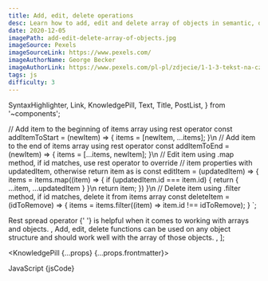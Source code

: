 ```yaml
---
title: Add, edit, delete operations
desc: Learn how to add, edit and delete array of objects in semantic, declarative approach using rest spread operator and array methods.
date: 2020-12-05
imagePath: add-edit-delete-array-of-objects.jpg
imageSource: Pexels
imageSourceLink: https://www.pexels.com/
imageAuthorName: George Becker
imageAuthorLink: https://www.pexels.com/pl-pl/zdjecie/1-1-3-tekst-na-czarnej-tablicy-374918/
tags: js
difficulty: 3
---
```


  SyntaxHighlighter,
  Link,
  KnowledgePill,
  Text,
  Title,
  PostList,
} from '~components';

// Add item to the beginning of items array using rest operator
const addItemToStart = (newItem) => {
  items = [newItem, ...items];
}\n
// Add item to the end of items array using rest operator
const addItemToEnd = (newItem) => {
  items = [...items, newItem];
}\n
// Edit item using .map method, if id matches, use rest operator to override
// item properties with updatedItem, otherwise return item as is
const editItem = (updatedItem) => {
  items = items.map((item) => {
    if (updatedItem.id === item.id) {
      return {
        ...item,
        ...updatedItem
      }
    }\n
    return item;
  })
}\n
// Delete item using .filter method, if id matches, delete it from items array
const deleteItem = (idToRemove) => {
  items = items.filter((item) => item.id !== idToRemove);
}
`;

  <Text>
    <Link href="https://javascript.info/rest-parameters-spread">
      Rest spread operator
    </Link>{' '}
    is helpful when it comes to working with arrays and objects.
  </Text>,
  <Text>
    Add, edit, delete functions can be used on any object structure and should
    work well with the array of those objects.
  </Text>,
];

<KnowledgePill {...props} {...props.frontmatter}>
  <Title level={4} transform="none">
    Immutability with rest spread operator
  </Title>
  <Text size="small">JavaScript</Text>
  <SyntaxHighlighter language="javascript" showCopy>
    {jsCode}
  </SyntaxHighlighter>
  <Title level={4} transform="none">
    Summary
  </Title>
  <PostList data={listData} />
</KnowledgePill>
